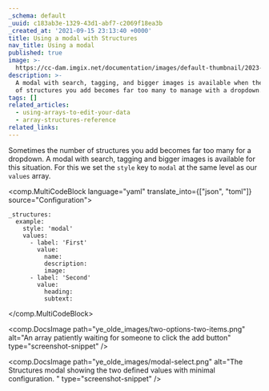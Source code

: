 ```yaml
---
_schema: default
_uuid: c183ab3e-1329-43d1-abf7-c2069f18ea3b
_created_at: '2021-09-15 23:13:40 +0000'
title: Using a modal with Structures
nav_title: Using a modal
published: true
image: >-
  https://cc-dam.imgix.net/documentation/images/default-thumbnail/2023-Q4/CloudCannon-Documentation-Thumbnail.png
description: >-
  A modal with search, tagging, and bigger images is available when the number
  of structures you add becomes far too many to manage with a dropdown.
tags: []
related_articles:
  - using-arrays-to-edit-your-data
  - array-structures-reference
related_links:
---
```

Sometimes the number of structures you add becomes far too many for a dropdown. A modal with search, tagging and bigger images is available for this situation. For this we set the `style` key to `modal` at the same level as our `values` array.

<comp.MultiCodeBlock language="yaml" translate_into={["json", "toml"]} source="Configuration">
```
_structures:
  example:
    style: 'modal'
    values:
      - label: 'First'
        value: 
          name:
          description:
          image:
      - label: 'Second'
        value: 
          heading:
          subtext:
```
</comp.MultiCodeBlock>

<comp.DocsImage path="ye_olde_images/two-options-two-items.png" alt="An array patiently waiting for someone to click the add button" type="screenshot-snippet" />

<comp.DocsImage path="ye_olde_images/modal-select.png" alt="The Structures modal showing the two defined values with minimal configuration. " type="screenshot-snippet" />
